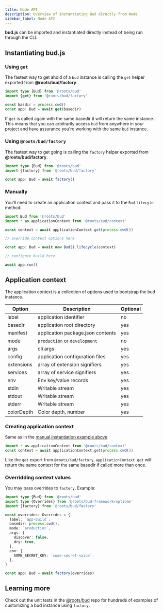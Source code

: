 ```yaml
---
title: Node API
description: Overview of instantiating Bud directly from Node
sidebar_label: Node API
---
```



**bud.js** can be imported and instantiated directly instead of being run through the CLI.

## Instantiating **bud.js**

### Using `get`

The fastest way to get ahold of a `bud` instance is calling the `get` helper exported from **@roots/bud/factory**.

```ts title='config/build.mts'
import type {Bud} from '@roots/bud'
import {get} from '@roots/bud/factory'

const basdir = process.cwd()
const app: Bud = await get(basedir)
```

If `get` is called again with the same basedir it will return the same instance. This means that you can arbitrarily access
`bud` from anywhere in your project and have assurance you're working with the same `bud` instance.

### Using `@roots/bud/factory`

The fastest way to get going is calling the `factory` helper exported from **@roots/bud/factory**.

```ts title='config/build.mts'
import type {Bud} from '@roots/bud'
import {factory} from '@roots/bud/factory'

const app: Bud = await factory()
```

### Manually

You'll need to create an application context and pass it to the `Bud` `lifecyle` method.

```ts title='config/build.mts'
import Bud from '@roots/bud'
import * as applicationContext from '@roots/bud/context'

const context = await applicationContext.get(process.cwd())

// override context options here

const app: Bud = await new Bud().lifecycle(context)

// configure build here

await app.run()
```

## Application context

The application context is a collection of options used to bootstrap the bud instance.

| Option     | Description                       | Optional |
| ---------- | --------------------------------- | -------- |
| label      | application identifier            | no       |
| basedir    | application root directory        | yes      |
| manifest   | application package.json contents | yes      |
| mode       | `production` or `development`     | no       |
| args       | cli args                          | yes      |
| config     | application configuration files   | yes      |
| extensions | array of extension signifiers     | yes      |
| services   | array of service signifiers       | yes      |
| env        | Env key/value records             | yes      |
| stdin      | Writable stream                   | yes      |
| stdout     | Writable stream                   | yes      |
| stderr     | Writable stream                   | yes      |
| colorDepth | Color depth, number               | yes      |

### Creating application context

Same as in the [manual instantiation example above](#manually):

```ts title='config/build.mts'
import * as applicationContext from '@roots/bud/context'
const context = await applicationContext.get(process.cwd())
```

Like the `get` export from `@roots/bud/factory`, `applicationContext.get` will return the same context for the same basedir if called more than once.

### Overridding context values

You may pass overrides to `factory`. Example:

```ts title='config/build.mts'
import type {Bud} from '@roots/bud'
import type {Overrides} from '@roots/bud-framework/options'
import {factory} from '@roots/bud/factory'

const overrides: Overrides = {
  label: `app-build`,
  basedir: process.cwd(),
  mode: `production`,
  args: {
    discover: false,
    dry: true,
  },
  env: {
    SOME_SECRET_KEY: `some-secret-value`,
  },
}

const app: Bud = await factory(overrides)
```

## Learning more

Check out the unit tests in the [@roots/bud](https://github.com/roots/bud) repo for hundreds of examples of customizing a bud instance using `factory`.
